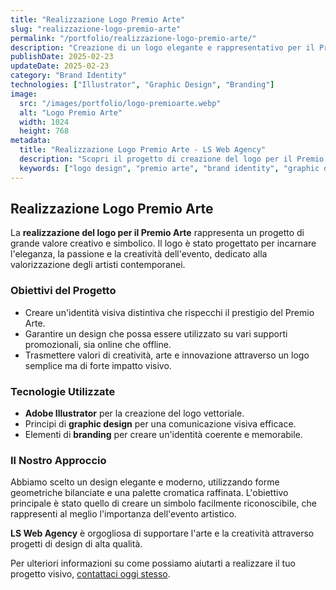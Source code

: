 ```yaml
---
title: "Realizzazione Logo Premio Arte"
slug: "realizzazione-logo-premio-arte"
permalink: "/portfolio/realizzazione-logo-premio-arte/"
description: "Creazione di un logo elegante e rappresentativo per il Premio Arte, un evento dedicato alla valorizzazione degli artisti contemporanei."
publishDate: 2025-02-23
updateDate: 2025-02-23
category: "Brand Identity"
technologies: ["Illustrator", "Graphic Design", "Branding"]
image:
  src: "/images/portfolio/logo-premioarte.webp"
  alt: "Logo Premio Arte"
  width: 1024
  height: 768
metadata:
  title: "Realizzazione Logo Premio Arte - LS Web Agency"
  description: "Scopri il progetto di creazione del logo per il Premio Arte realizzato da LS Web Agency: un logo elegante e rappresentativo per un evento dedicato agli artisti contemporanei."
  keywords: ["logo design", "premio arte", "brand identity", "graphic design"]
---
```


## Realizzazione Logo Premio Arte

La **realizzazione del logo per il Premio Arte** rappresenta un progetto di grande valore creativo e simbolico. Il logo è stato progettato per incarnare l'eleganza, la passione e la creatività dell'evento, dedicato alla valorizzazione degli artisti contemporanei.

### Obiettivi del Progetto

- Creare un'identità visiva distintiva che rispecchi il prestigio del Premio Arte.
- Garantire un design che possa essere utilizzato su vari supporti promozionali, sia online che offline.
- Trasmettere valori di creatività, arte e innovazione attraverso un logo semplice ma di forte impatto visivo.

### Tecnologie Utilizzate

- **Adobe Illustrator** per la creazione del logo vettoriale.
- Principi di **graphic design** per una comunicazione visiva efficace.
- Elementi di **branding** per creare un'identità coerente e memorabile.

### Il Nostro Approccio

Abbiamo scelto un design elegante e moderno, utilizzando forme geometriche bilanciate e una palette cromatica raffinata. L'obiettivo principale è stato quello di creare un simbolo facilmente riconoscibile, che rappresenti al meglio l'importanza dell'evento artistico.

**LS Web Agency** è orgogliosa di supportare l'arte e la creatività attraverso progetti di design di alta qualità.

Per ulteriori informazioni su come possiamo aiutarti a realizzare il tuo progetto visivo, [contattaci oggi stesso](https://lucasanna.eu/contatti).
